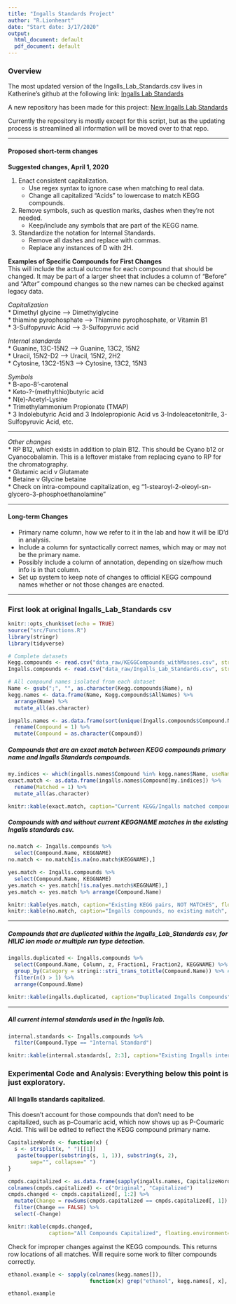 ```yaml
---
title: "Ingalls Standards Project"
author: "R.Lionheart"
date: "Start date: 3/17/2020"
output:
  html_document: default
  pdf_document: default
---
```


### Overview
The most updated version of the Ingalls_Lab_Standards.csv lives in Katherine's github at the following link: 
[Ingalls Lab Standards](https://github.com/kheal/Example_Untargeted_Metabolomics_Workflow)

A new repository has been made for this project: [New Ingalls Lab Standards](https://github.com/IngallsLabUW/Ingalls_Standards)

Currently the repository is mostly except for this script, but as the updating process is streamlined all information will be moved over to that repo.

------

#### Proposed short-term changes

**Suggested changes, April 1, 2020**

1. Enact consistent capitalization. 
    + Use regex syntax to ignore case when matching to real data.
    + Change all capitalized "Acids" to lowercase to match KEGG compounds.
2. Remove symbols, such as question marks, dashes when they're not needed. 
    + Keep/include any symbols that are part of the KEGG name.
3. Standardize the notation for Internal Standards.
    + Remove all dashes and replace with commas.
    + Replace any instances of D with 2H.


**Examples of Specific Compounds for First Changes**  
This will include the actual outcome for each compound that should be changed. It may be part of a larger sheet that includes a column of "Before" and "After" compound changes so the new names can be checked against legacy data. 

*Capitalization*  
* Dimethyl glycine --> Dimethylglycine  
* thiamine pyrophosphate --> Thiamine pyrophosphate, or Vitamin B1  
* 3-Sulfopyruvic Acid --> 3-Sulfopyruvic acid  

*Internal standards*  
* Guanine, 13C-15N2 --> Guanine, 13C2, 15N2  
* Uracil, 15N2-D2  --> Uracil, 15N2, 2H2  
* Cytosine, 13C2-15N3 --> Cytosine, 13C2, 15N3

*Symbols*  
* B-apo-8'-carotenal  
* Keto-?-(methylthio)butyric acid  
* N(e)-Acetyl-Lysine  
* Trimethylammonium Propionate (TMAP)  
* 3 Indolebutyric Acid and 3 Indolepropionic Acid vs 3-Indoleacetonitrile, 3-Sulfopyruvic Acid, etc.  

-----  

*Other changes*  
* RP B12, which exists in addition to plain B12. This should be Cyano b12 or Cyanocobalamin. This is a leftover mistake from replacing cyano to RP for the chromatography.  
* Glutamic acid v Glutamate  
* Betaine v Glycine betaine  
* Check on intra-compound capitalization, eg "1-stearoyl-2-oleoyl-sn-glycero-3-phosphoethanolamine"  

------

#### Long-term Changes
* Primary name column, how we refer to it in the lab and how it will be ID'd in analysis.
* Include a column for syntactically correct names, which may or may not be the primary name.
* Possibly include a column of annotation, depending on size/how much info is in that column.
* Set up system to keep note of changes to official KEGG compound names whether or not those changes are enacted.

------

### First look at original Ingalls_Lab_Standards csv

```r
knitr::opts_chunk$set(echo = TRUE)
source("src/Functions.R")
library(stringr)
library(tidyverse)
```

```r
# Complete datasets
Kegg.compounds <- read.csv("data_raw/KEGGCompounds_withMasses.csv", stringsAsFactors = F)
Ingalls.compounds <- read.csv("data_raw/Ingalls_Lab_Standards.csv", stringsAsFactors = F)

# All compound names isolated from each dataset
Name <- gsub(";", "", as.character(Kegg.compounds$Name), n)
kegg.names <- data.frame(Name, Kegg.compounds$AllNames) %>%
  arrange(Name) %>%
  mutate_all(as.character)

ingalls.names <- as.data.frame(sort(unique(Ingalls.compounds$Compound.Name))) %>%
  rename(Compound = 1) %>%
  mutate(Compound = as.character(Compound))
```

##### Compounds that are an exact match between KEGG compounds primary name and Ingalls Standards compounds.
```r
my.indices <- which(ingalls.names$Compound %in% kegg.names$Name, useNames = TRUE)
exact.match <- as.data.frame(ingalls.names$Compound[my.indices]) %>%
  rename(Matched = 1) %>%
  mutate_all(as.character)

knitr::kable(exact.match, caption="Current KEGG/Ingalls matched compounds", floating.environment="sidewaystable")
```

##### Compounds with and without current KEGGNAME matches in the existing Ingalls standards csv.
```r
no.match <- Ingalls.compounds %>%
  select(Compound.Name, KEGGNAME)
no.match <- no.match[is.na(no.match$KEGGNAME),]

yes.match <- Ingalls.compounds %>%
  select(Compound.Name, KEGGNAME)
yes.match <- yes.match[!is.na(yes.match$KEGGNAME),]
yes.match <- yes.match %>% arrange(Compound.Name)

knitr::kable(yes.match, caption="Existing KEGG pairs, NOT MATCHES", floating.environment="sidewaystable")
knitr::kable(no.match, caption="Ingalls compounds, no existing match", floating.environment="sidewaystable")

```

------

##### Compounds that are duplicated within the Ingalls_Lab_Standards csv, for HILIC ion mode or multiple run type detection.
```r
ingalls.duplicated <- Ingalls.compounds %>%
  select(Compound.Name, Column, z, Fraction1, Fraction2, KEGGNAME) %>%
  group_by(Category = stringi::stri_trans_totitle(Compound.Name)) %>% # ignores capitalization
  filter(n() > 1) %>%
  arrange(Compound.Name)

knitr::kable(ingalls.duplicated, caption="Duplicated Ingalls Compounds", floating.environment="sidewaystable")
```

------

##### All current internal standards used in the Ingalls lab. 
```r
internal.standards <- Ingalls.compounds %>%
  filter(Compound.Type == "Internal Standard")

knitr::kable(internal.standards[, 2:3], caption="Existing Ingalls internal standards", floating.environment="sidewaystable")
```


### Experimental Code and Analysis: Everything below this point is just exploratory.


#### All Ingalls standards capitalized. 
This doesn't account for those compounds that don't need to be capitalized, such as p-Coumaric acid, which now shows up as P-Coumaric Acid. This will be edited to reflect the KEGG compound primary name.
```r
CapitalizeWords <- function(x) {
  s <- strsplit(x, " ")[[1]]
   paste(toupper(substring(s, 1, 1)), substring(s, 2),
       sep="", collapse=" ")
}

cmpds.capitalized <- as.data.frame(sapply(ingalls.names, CapitalizeWords)) %>% rownames_to_column()
colnames(cmpds.capitalized) <- c("Original", "Capitalized")
cmpds.changed <- cmpds.capitalized[, 1:2] %>%
  mutate(Change = rowSums(cmpds.capitalized == cmpds.capitalized[, 1]) == ncol(cmpds.capitalized)) %>%
  filter(Change == FALSE) %>%
  select(-Change)
```

```r
knitr::kable(cmpds.changed, 
             caption="All Compounds Capitalized", floating.environment="sidewaystable")
```

Check for improper changes against the KEGG compounds. This returns row locations of all matches. Will require some work to filter compounds correctly.
```r

ethanol.example <- sapply(colnames(kegg.names[]), 
                          function(x) grep("ethanol", kegg.names[, x], ignore.case = TRUE))

ethanol.example

```
